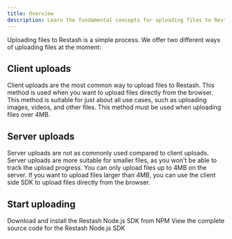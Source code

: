 ```yaml
---
title: Overview
description: Learn the fundamental concepts for uploading files to Restash.
---
```


Uploading files to Restash is a simple process. We offer two different ways of uploading files at the moment:

## Client uploads
Client uploads are the most common way to upload files to Restash. This method is used when you want to upload files directly from the browser. This method is suitable for just about all use cases, such as uploading images, videos, and other files. This method must be used when uploading files over 4MB.

## Server uploads
Server uploads are not as commonly used compared to client uploads. Server uploads are more suitable for smaller files, as you won't be able to track the upload progress.
<Note>
  You can only upload files up to 4MB on the server. If you want to upload files larger than 4MB,
  you can use the client side SDK to upload files directly from the browser.
</Note>

## Start uploading
<CardGroup cols={2}>
  <Card title="Client uploads" icon="globe" href="/uploads/client-uploads">
    Download and install the Restash Node.js SDK from NPM
  </Card>
  <Card
    title="Server uploads"
    icon="server"
    href="/uploads/server-uploads"
  >
    View the complete source code for the Restash Node.js SDK
  </Card>
</CardGroup>